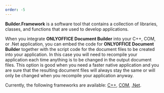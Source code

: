 ```yaml
---
order: -5
---
```

**Builder.Framework** is a software tool that contains a collection of libraries, classes, and functions that are used to develop applications.

When you integrate **ONLYOFFICE Document Builder** into your C++, COM, or .Net application, you can embed the code for **ONLYOFFICE Document Builder** together with the script code for the document files to be created into your application. In this case you will need to recompile your application each time anything is to be changed in the output document files. This option is good when you need a faster native application and you are sure that the resulting document files will always stay the same or will only be changed when you recompile your application anyway.

Currently, the following frameworks are available: [C++](/docbuilder/integrationapi/c), [COM](/docbuilder/integrationapi/com), [.Net](/docbuilder/integrationapi/net).
